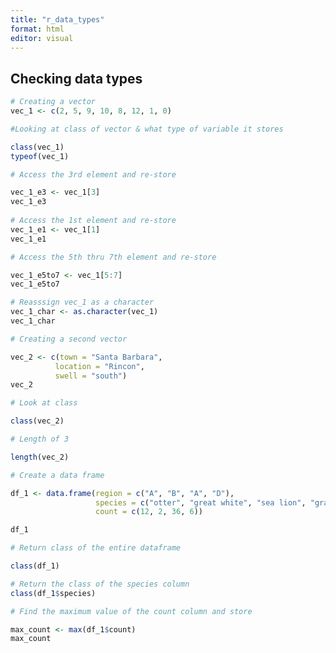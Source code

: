 ```yaml
---
title: "r_data_types"
format: html
editor: visual
---
```


## Checking data types 

```r
# Creating a vector 
vec_1 <- c(2, 5, 9, 10, 8, 12, 1, 0)

#Looking at class of vector & what type of variable it stores

class(vec_1)
typeof(vec_1)

# Access the 3rd element and re-store 

vec_1_e3 <- vec_1[3]
vec_1_e3
  
# Access the 1st element and re-store 
vec_1_e1 <- vec_1[1]
vec_1_e1

# Access the 5th thru 7th element and re-store 

vec_1_e5to7 <- vec_1[5:7]
vec_1_e5to7

# Reasssign vec_1 as a character
vec_1_char <- as.character(vec_1)
vec_1_char

# Creating a second vector 

vec_2 <- c(town = "Santa Barbara", 
          location = "Rincon",
          swell = "south")
vec_2

# Look at class 

class(vec_2)

# Length of 3

length(vec_2)

# Create a data frame 

df_1 <- data.frame(region = c("A", "B", "A", "D"),
                   species = c("otter", "great white", "sea lion", "gray whale"), 
                   count = c(12, 2, 36, 6))

df_1

# Return class of the entire dataframe 

class(df_1)

# Return the class of the species column 
class(df_1$species)

# Find the maximum value of the count column and store 

max_count <- max(df_1$count)
max_count


```





